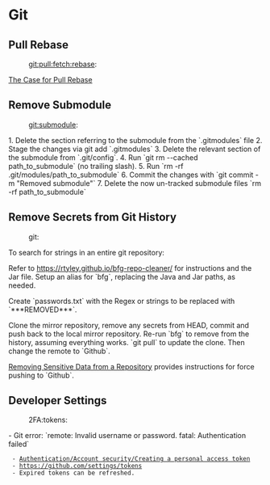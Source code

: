 = Git =

== Pull Rebase ==
:git:pull:fetch:rebase:

[[https://megakemp.com/2019/03/20/the-case-for-pull-rebase/|The Case for Pull Rebase]]

{{{bash
git pull --rebase|-r # Normal to avoid merge commits.
git pull --rebase=preserve # When local merge commit preserved, like Pull Request.
git config --global pull.rebase preserve

# if you're on Git 2.18 or later
git pull --rebase=merges
git config --global pull.rebase merges
}}}

== Remove Submodule ==
:git:submodule:

1. Delete the section referring to the submodule from the `.gitmodules` file
2. Stage the changes via git add `.gitmodules`
3. Delete the relevant section of the submodule from `.git/config`.
4. Run `git rm --cached path_to_submodule` (no trailing slash).
5. Run `rm -rf .git/modules/path_to_submodule`
6. Commit the changes with `git commit -m "Removed submodule"`
7. Delete the now un-tracked submodule files `rm -rf path_to_submodule`

== Remove Secrets from Git History ==
:git:

To search for strings in an entire git repository:

{{{powershell
git grep -i '<regex>' $(git rev-list --all)
}}}

Refer to [[https://rtyley.github.io/bfg-repo-cleaner/]] for instructions and
the Jar file. Setup an alias for `bfg`, replacing the Java and Jar paths, as
needed.

{{{powershell
Function _bfg {
    $JavaExe = Get-Command "C:\Program Files\OpenJDK\jdk-15\bin\java.exe"
    $JarPath = Resolve-Path ~\Downloads\bfg-1.13.0.jar
    & $JavaExe -jar $JarPath $Args
}
Set-Alias -Name bfg -Value _bfg
}}}

Create `passwords.txt` with the Regex or strings to be replaced with
`***REMOVED***`.

{{{powershell
# Add regex(s) to file.
@('<regex>', '<regex>') -join "`n" |
  Out-File -Encoding utf8 -NoNewline -FilePath passwords.txt

# Replace regex with **REMOVED**
bfg --replace-text passwords.txt vimfiles.git

# If all goes well, clean up the history.
git reflog expire --expire=now --all && git gc --prune=now --aggressive
}}}

Clone the mirror repository, remove any secrets from HEAD, commit and push back
to the local mirror repository. Re-run `bfg` to remove from the history,
assuming everything works. `git pull` to update the clone. Then change the remote to `Github`.

[[https://docs.github.com/en/free-pro-team@latest/github/authenticating-to-github/removing-sensitive-data-from-a-repository|Removing Sensitive Data from a Repository]]
provides instructions for force pushing to `Github`.

== Developer Settings ==
:2FA:tokens:

- Git error: `remote: Invalid username or password. fatal: Authentication failed`
  - [[https://docs.github.com/en/authentication/keeping-your-account-and-data-secure/creating-a-personal-access-token|Authentication/Account security/Creating a personal access token]]
  - [[https://github.com/settings/tokens]]
  - Expired tokens can be refreshed.



